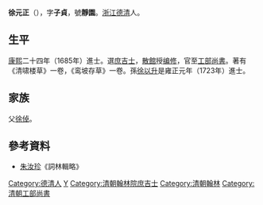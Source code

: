 {{Otheruses|other=名为徐子贞的其他人物|徐子贞}}

'''徐元正'''（{{bd|?||?||}}），字'''子貞'''，號'''靜園'''。[[浙江|浙江]][[德清|德清]]人。

== 生平 ==
[[康熙|康熙]]二十四年（1685年）進士。選[[庶吉士|庶吉士]]，[[散館|散館]]授[[编修|编修]]，官至[[工部尚書|工部尚書]]。著有《清啸楼草》一卷，《鸾坡存草》一卷。孫[[徐以升|徐以升]]是雍正元年（1723年）進士。

== 家族 ==
父[[徐倬|徐倬]]。

==參考資料==
*[[朱汝珍|朱汝珍]]《詞林輯略》

{{康熙二十四年乙丑科殿試金榜}}

{{Authority control}}

{{DEFAULTSORT:Xu徐}}
[[Category:德清人|Category:德清人]]
[[Category:徐姓|Y]]
[[Category:清朝翰林院庶吉士|Category:清朝翰林院庶吉士]]
[[Category:清朝翰林|Category:清朝翰林]]
[[Category:清朝工部尚書|Category:清朝工部尚書]]


{{清朝人物小作品}}
